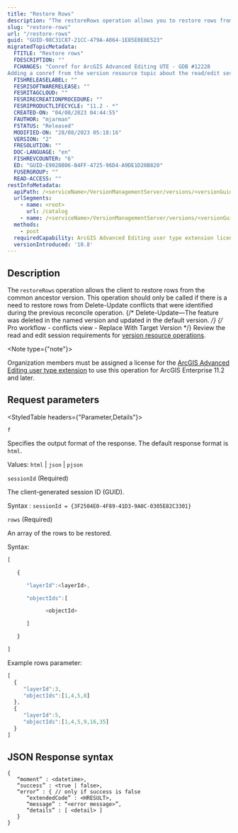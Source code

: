 ```yaml
---
title: "Restore Rows"
description: "The restoreRows operation allows you to restore rows from the common ancestor version."
slug: "restore-rows"
url: "/restore-rows"
guid: "GUID-98C31C87-21CC-479A-A064-1E85E0E0E523"
migratedTopicMetadata:
  FTITLE: "Restore rows"
  FDESCRIPTION: ""
  FCHANGES: "Conref for ArcGIS Advanced Editing UTE - GDB #12228
Adding a conref from the version resource topic about the read/edit session requirements."
  FISHRELEASELABEL: ""
  FESRISOFTWARERELEASE: ""
  FESRITAGCLOUD: ""
  FESRIRECREATIONPROCEDURE: ""
  FESRIPRODUCTLIFECYCLE: "11.2 - *"
  CREATED-ON: "04/08/2023 04:44:55"
  FAUTHOR: "mjarman"
  FSTATUS: "Released"
  MODIFIED-ON: "28/08/2023 05:18:16"
  VERSION: "2"
  FRESOLUTION: ""
  DOC-LANGUAGE: "en"
  FISHREVCOUNTER: "6"
  ED: "GUID-E9028B06-B4FF-4725-96D4-A9DE1D20B820"
  FUSERGROUP: ""
  READ-ACCESS: ""
restInfoMetadata:
  apiPath: /<serviceName>/VersionManagementServer/versions/<versionGuid>/restoreRows
  urlSegments:
    - name: <root>
      url: /catalog
    - name: /<serviceName>/VersionManagementServer/versions/<versionGuid>/restoreRows
  methods:
    - post
  requiredCapability: ArcGIS Advanced Editing user type extension license
  versionIntroduced: '10.8'
---
```


## Description

The `restoreRows` operation allows the client to restore rows from the common ancestor version. This operation should only be called if there is a need to restore rows from Delete-Update conflicts that were identified during the previous reconcile operation.
{/* Delete-Update—The feature was deleted in the named version and updated in the default version. */}
{/* Pro workflow - conflicts view - Replace With Target Version */}
Review the read and edit session requirements for [version resource operations](/version).

<Note type={"note"}>

Organization members must be assigned a license for the [ArcGIS Advanced Editing user type extension](https://enterprise.arcgis.com/en/portal/latest/administer/windows/license-user-type-extensions.htm#ESRI_SECTION1_B75DA80066744473AD5DD1312734654A) to use this operation for ArcGIS Enterprise 11.2 and later.

</Note>

##  Request parameters 

<StyledTable headers={"Parameter,Details"}>

<StyledTableRow>

<StyledTableCell cellStyle="markdown">

`f` 

</StyledTableCell>

<StyledTableCell cellStyle="markdown">

Specifies the output format of the response. The default response format is `html`.

Values: `html` | `json` | `pjson`

</StyledTableCell>

</StyledTableRow>

<StyledTableRow>

<StyledTableCell cellStyle="markdown">

`sessionId`
(Required)

</StyledTableCell>

<StyledTableCell cellStyle="markdown">

The client-generated session ID (GUID).

Syntax : `sessionId = {3F2504E0-4F89-41D3-9A0C-0305E82C3301}` 

</StyledTableCell>

</StyledTableRow>

<StyledTableRow>

<StyledTableCell cellStyle="markdown">

`rows`
(Required)

</StyledTableCell>

<StyledTableCell cellStyle="markdown">

An array of the rows to be restored.

Syntax:

```javascript
[ 

   { 

      "layerId":<layerId>, 

      "objectIds":[ 

            <objectId> 

      ] 

   } 

] 
```

 

Example rows parameter: 

```javascript
[
  {
     "layerId":3,
     "objectIds":[1,4,5,8]
  },
  {
     "layerId":5,
     "objectIds":[1,4,5,9,16,35]
  }
]
```

 

</StyledTableCell>

</StyledTableRow>

</StyledTable>

## JSON Response syntax

```other
{ 
   “moment” : <datetime>, 
   “success” : <true | false>, 
   “error” : { // only if success is false 
      “extendedCode” : <HRESULT>, 
      “message” : “<error message>”, 
      “details” : [ <detail> ] 
   } 
}
```

 
